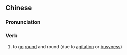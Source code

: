 {{also|氹氹转}}
==Chinese==
{{zh-forms|s=氹氹转|alt=團團轉,𧽼𧽼轉}}

===Pronunciation===
{{zh-pron
|c=tam4 tam4 zyun3,tam4 tam4-2 zyun3
|cat=v
}}

===Verb===
{{zh-verb}}

# to [[go]] [[round]] and round (due to [[agitation]] or [[busyness]])